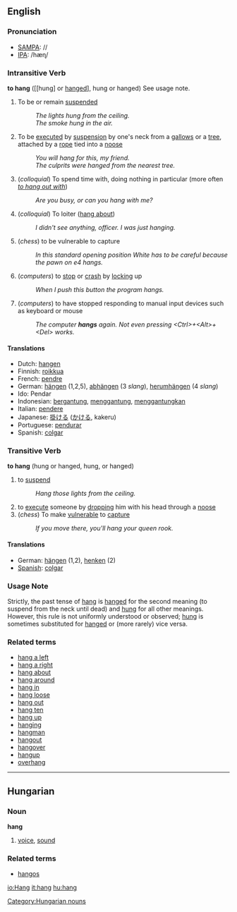 ==English==

=== Pronunciation ===
*[[w:SAMPA|SAMPA]]: /<tt></tt>/
*[[w:IPA|IPA]]: /hæɳ/

=== Intransitive Verb ===
'''to hang''' ([[hung] or [[hanged]]], hung or hanged) See usage note.

# To be or remain [[suspend]]ed
#: ''The lights hung from the ceiling.''
#: ''The smoke hung in the air.''
# To be [[executed]] by [[suspension]] by one's neck from a [[gallows]] or a [[tree]], attached by a [[rope]] tied into a [[noose]]
#: ''You will hang for this, my friend.''
#: ''The culprits were hanged from the nearest tree.''
#(''colloquial'') To spend time with, doing nothing in particular (more often ''[[to hang out with]]'')
#: ''Are you busy, or can you hang with me?''
#(''colloquial'') To loiter ([[hang about]])
#: ''I didn't see anything, officer.  I was just hanging.''
#(''chess'') to be vulnerable to capture
#:''In this standard opening position White has to be careful because the pawn on e4 hangs.''
# (''computers'') to [[stop]] or [[crash]] by [[lock]]ing up
#:''When I push this button the program hangs.''
# (''computers'') to have stopped responding to manual input devices such as keyboard or mouse
#:''The computer '''hangs''' again. Not even pressing <nowiki><Ctrl>+<Alt>+<Del></nowiki> works.''

==== Translations ====
*Dutch: [[hangen]]
*Finnish: [[roikkua]]
*French: [[pendre]]
*German: [[hängen]] (1,2,5), [[abhängen]] (3 ''slang''), [[herumhängen]] (4 ''slang'')
*Ido: Pendar
*Indonesian: [[gantung|bergantung]], [[gantung|menggantung]], [[gantung|menggantungkan]]
*Italian: [[pendere]]
*Japanese: [[掛ける]] ([[かける]], kakeru)
*Portuguese: [[pendurar]]
*Spanish: [[colgar]]

===Transitive Verb===
'''to hang''' (hung or hanged, hung, or hanged)

# to [[suspend]]
#: ''Hang those lights from the ceiling.''
# to [[execute]] someone by [[drop]]ping him with his head through a [[noose]]
# (''chess'') To make [[vulnerable]] to [[capture]]
#: ''If you move there, you'll hang your queen rook.''
====Translations====
*German: [[hängen]] (1,2), [[henken]] (2)
*[[Spanish]]: [[colgar]]

===Usage Note===

Strictly, the past tense of [[hang]] is [[hanged]] for the second meaning (to suspend from the neck until dead) and [[hung]] for all other meanings. However, this rule is not uniformly understood or observed; [[hung]] is sometimes substituted for [[hanged]] or (more rarely) vice versa.

===Related terms===
*[[hang a left]]
*[[hang a right]]
*[[hang about]]
*[[hang around]]
*[[hang in]]
*[[hang loose]]
*[[hang out]]
*[[hang ten]]
*[[hang up]]
*[[hanging]]
*[[hangman]]
*[[hangout]]
*[[hangover]]
*[[hangup]]
*[[overhang]]

----

==Hungarian==
===Noun===
'''hang'''

# [[voice]], [[sound]]

===Related terms===
*[[hangos]]

[[Category:Hungarian nouns]]

[[io:Hang]]
[[it:hang]]
[[hu:hang]]